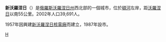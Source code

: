 {{Infobox settlement
| name = Нововоронеж<br/>新沃羅涅日
| native_name = {{lang|ru|Нововоронеж}}
| official_name = {{lang|ru|}}
| image_skyline = Novovoronezh22.png
| imagesize = 300px
| image_caption = 
| image_flag = Flag_of_Novovoronezh_(Voronezh_oblast).png
| image_shield = Coat_of_Arms_of_Novovoronezh_(Voronezh_oblast).png
| pushpin_map = European Russia
| pushpin_label_position = right
| pushpin_map_caption = {{PAGENAME}}在[[歐洲俄羅斯|歐洲俄羅斯]]的位置
| settlement_type = 城市
| subdivision_type = 國家
| subdivision_name = {{RUS}}
| subdivision_type1 = [[俄羅斯聯邦主體|州]]
| subdivision_name1 = [[沃羅涅日州|沃羅涅日州]]
| subdivision_type2 = 區
| subdivision_name2 = 
| leader_title = 市長
| leader_name = 
| leader_party = [[統一俄羅斯黨|統一俄羅斯黨]]
| established_title = 建立
| established_date = 1957年
| established_title2 = 城市地位
| established_date2 = 1987年
| elevation_m = 
| area_urban_km2 = 46.13 
| population_as_of = 2010年
| population_total = 32635
| population_density_km2 = auto
| timezone =[[莫斯科時間|莫斯科時間]]
| utc_offset = +3
| coordinates = {{coord|51|19|N|39|13|E|display=inline,title}}
| population_demonym = 
| postal_code = 
| area_code = +7 47364
| registration_plate = 
| blank_name = [[俄羅斯行政區劃代碼|行政區劃代碼]]
| blank_info = 
| blank2_name = [[俄羅斯市政土地區劃代碼|市政土地區劃代碼]]
| blank2_info = 
| blank3_name = 勳章
| blank3_info =  
| blank4_name = 紀念日
| blank4_info = 
| website = {{url|http://www.new-voronezh.ru/}} 
}}

'''新沃羅涅日'''（{{lang-ru|Нововоро́неж}}）是[[俄羅斯|俄羅斯]][[沃羅涅日州|沃羅涅日州]]西北部的一個城市，位於[[頓河_(俄羅斯)|頓河]]左岸，距[[沃羅涅日|沃羅涅日]]以南55公里。2002年人口39,691人。

1957年因興建[[新沃罗涅日核电站|新沃羅涅日核電廠]]而建立，1987年設市。

{{沃羅涅日州城市}}

[[Category:沃羅涅日州城市|Н]]